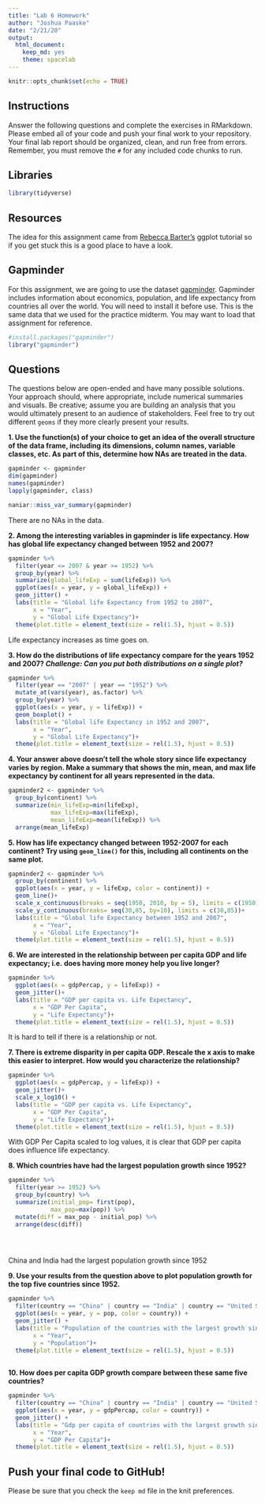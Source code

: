 ```yaml
---
title: "Lab 6 Homework"
author: "Joshua Paaske"
date: "2/21/20"
output:
  html_document: 
    keep_md: yes
    theme: spacelab
---
```


```r
knitr::opts_chunk$set(echo = TRUE)
```

## Instructions
Answer the following questions and complete the exercises in RMarkdown. Please embed all of your code and push your final work to your repository. Your final lab report should be organized, clean, and run free from errors. Remember, you must remove the `#` for any included code chunks to run.  

## Libraries
```r
library(tidyverse)
```

## Resources
The idea for this assignment came from [Rebecca Barter's](http://www.rebeccabarter.com/blog/2017-11-17-ggplot2_tutorial/) ggplot tutorial so if you get stuck this is a good place to have a look.  

## Gapminder
For this assignment, we are going to use the dataset [gapminder](https://cran.r-project.org/web/packages/gapminder/index.html). Gapminder includes information about economics, population, and life expectancy from countries all over the world. You will need to install it before use. This is the same data that we used for the practice midterm. You may want to load that assignment for reference.  
```r
#install.packages("gapminder")
library("gapminder")
```

## Questions
The questions below are open-ended and have many possible solutions. Your approach should, where appropriate, include numerical summaries and visuals. Be creative; assume you are building an analysis that you would ultimately present to an audience of stakeholders. Feel free to try out different `geoms` if they more clearly present your results.  

**1. Use the function(s) of your choice to get an idea of the overall structure of the data frame, including its dimensions, column names, variable classes, etc. As part of this, determine how NAs are treated in the data.**  
```r
gapminder <- gapminder
dim(gapminder)
names(gapminder)
lapply(gapminder, class)
```

```r
naniar::miss_var_summary(gapminder)
```

There are no NAs in the data. 

**2. Among the interesting variables in gapminder is life expectancy. How has global life expectancy changed between 1952 and 2007?**
```r
gapminder %>% 
  filter(year <= 2007 & year >= 1952) %>% 
  group_by(year) %>% 
  summarize(global_lifeExp = sum(lifeExp)) %>% 
  ggplot(aes(x = year, y = global_lifeExp)) +
  geom_jitter() +
  labs(title = "Global life Expectancy from 1952 to 2007",
       x = "Year",
       y = "Global Life Expectancy")+ 
  theme(plot.title = element_text(size = rel(1.5), hjust = 0.5))
```

Life expectancy increases as time goes on. 

**3. How do the distributions of life expectancy compare for the years 1952 and 2007? _Challenge: Can you put both distributions on a single plot?_**
```r
gapminder %>% 
  filter(year == "2007" | year == "1952") %>% 
  mutate_at(vars(year), as.factor) %>% 
  group_by(year) %>% 
  ggplot(aes(x = year, y = lifeExp)) + 
  geom_boxplot() +
  labs(title = "Global life Expectancy in 1952 and 2007",
       x = "Year",
       y = "Global Life Expectancy")+ 
  theme(plot.title = element_text(size = rel(1.5), hjust = 0.5))
```


**4. Your answer above doesn't tell the whole story since life expectancy varies by region. Make a summary that shows the min, mean, and max life expectancy by continent for all years represented in the data.**
```r
gapminder2 <- gapminder %>% 
  group_by(continent) %>% 
  summarize(min_lifeExp=min(lifeExp),
            max_lifeExp=max(lifeExp),
            mean_lifeExp=mean(lifeExp)) %>% 
  arrange(mean_lifeExp)
```

**5. How has life expectancy changed between 1952-2007 for each continent? Try using `geom_line()` for this, including all continents on the same  plot.**
```r
gapminder2 <- gapminder %>% 
  group_by(continent) %>% 
  ggplot(aes(x = year, y = lifeExp, color = continent)) + 
  geom_line()+
  scale_x_continuous(breaks = seq(1950, 2010, by = 5), limits = c(1950,2010))+
  scale_y_continuous(breaks= seq(30,85, by=10), limits = c(30,85))+
  labs(title = "Global life Expectancy between 1952 and 2007",
       x = "Year",
       y = "Global Life Expectancy")+ 
  theme(plot.title = element_text(size = rel(1.5), hjust = 0.5))
```


**6. We are interested in the relationship between per capita GDP and life expectancy; i.e. does having more money help you live longer?**
```r
gapminder %>% 
  ggplot(aes(x = gdpPercap, y = lifeExp)) + 
  geom_jitter()+
  labs(title = "GDP per capita vs. Life Expectancy",
       x = "GDP Per Capita",
       y = "Life Expectancy")+ 
  theme(plot.title = element_text(size = rel(1.5), hjust = 0.5))
```

It is hard to tell if there is a relationship or not. 

**7. There is extreme disparity in per capita GDP. Rescale the x axis to make this easier to interpret. How would you characterize the relationship?**
```r
gapminder %>% 
  ggplot(aes(x = gdpPercap, y = lifeExp)) + 
  geom_jitter()+
  scale_x_log10() +
  labs(title = "GDP per capita vs. Life Expectancy",
       x = "GDP Per Capita",
       y = "Life Expectancy")+ 
  theme(plot.title = element_text(size = rel(1.5), hjust = 0.5))
```

With GDP Per Capita scaled to log values, it is clear that GDP per capita does influence life expectancy. 

**8. Which countries have had the largest population growth since 1952?**
```r
gapminder %>% 
  filter(year >= 1952) %>% 
  group_by(country) %>% 
  summarize(initial_pop= first(pop),
            max_pop=max(pop)) %>% 
  mutate(diff = max_pop - initial_pop) %>% 
  arrange(desc(diff))


  
```

China and India had the largest population growth since 1952

**9. Use your results from the question above to plot population growth for the top five countries since 1952.**
```r
gapminder %>% 
  filter(country == "China" | country == "India" | country == "United States" | country == "Indonesia" | country == "Brazil" ) %>% 
  ggplot(aes(x = year, y = pop, color = country)) +
  geom_jitter() +
  labs(title = "Population of the countries with the largest growth since 1952",
       x = "Year",
       y = "Population")+ 
  theme(plot.title = element_text(size = rel(1.5), hjust = 0.5))
  
```


**10. How does per capita GDP growth compare between these same five countries?**
```r
gapminder %>% 
  filter(country == "China" | country == "India" | country == "United States" | country == "Indonesia" | country == "Brazil" ) %>% 
  ggplot(aes(x = year, y = gdpPercap, color = country)) +
  geom_jitter() +
  labs(title = "Gdp per capita of countries with the largest growth since 1952",
       x = "Year",
       y = "GDP Per Capita")+ 
  theme(plot.title = element_text(size = rel(1.5), hjust = 0.5))
```


## Push your final code to GitHub!
Please be sure that you check the `keep md` file in the knit preferences. 